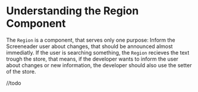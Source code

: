<Meta title="Components/A11y/Region"  />


# Understanding the Region Component

The `Region` is a component, that serves only one purpose: Inform the Screeneader user about changes, that should be announced almost immediatly.
If the user is searching something, the `Region` recieves the text trough the store, that means, if the developer wants to inform the user about changes or new information, the developer should also use the setter of the store.

//todo